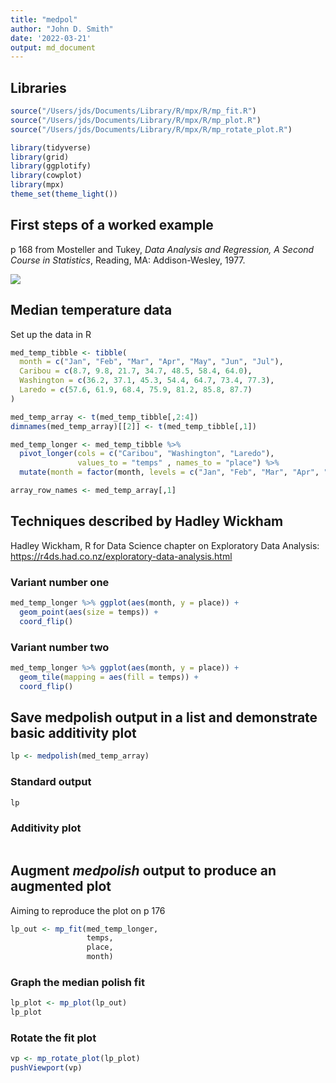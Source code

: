 ```yaml
---
title: "medpol"
author: "John D. Smith"
date: '2022-03-21'
output: md_document
---
```


## Libraries

```r
source("/Users/jds/Documents/Library/R/mpx/R/mp_fit.R")
source("/Users/jds/Documents/Library/R/mpx/R/mp_plot.R")
source("/Users/jds/Documents/Library/R/mpx/R/mp_rotate_plot.R")

library(tidyverse)
library(grid)
library(ggplotify)
library(cowplot)
library(mpx)
theme_set(theme_light())
```

## First steps of a worked example

p 168 from Mosteller and Tukey, *Data Analysis and Regression, A Second Course in Statistics*, Reading, MA: Addison-Wesley, 1977.

![](mosteller-tukey-1977-p168.jpg)

## Median temperature data

Set up the data in R

```r
med_temp_tibble <- tibble(
  month = c("Jan", "Feb", "Mar", "Apr", "May", "Jun", "Jul"),
  Caribou = c(8.7, 9.8, 21.7, 34.7, 48.5, 58.4, 64.0), 
  Washington = c(36.2, 37.1, 45.3, 54.4, 64.7, 73.4, 77.3), 
  Laredo = c(57.6, 61.9, 68.4, 75.9, 81.2, 85.8, 87.7)
)

med_temp_array <- t(med_temp_tibble[,2:4])
dimnames(med_temp_array)[[2]] <- t(med_temp_tibble[,1])

med_temp_longer <- med_temp_tibble %>% 
  pivot_longer(cols = c("Caribou", "Washington", "Laredo"), 
               values_to = "temps" , names_to = "place") %>% 
  mutate(month = factor(month, levels = c("Jan", "Feb", "Mar", "Apr", "May", "Jun", "Jul"), ordered = TRUE))

array_row_names <- med_temp_array[,1]
```

## Techniques described by Hadley Wickham

Hadley Wickham, R for Data Science chapter on Exploratory Data Analysis: <https://r4ds.had.co.nz/exploratory-data-analysis.html>

### Variant number one

```r
med_temp_longer %>% ggplot(aes(month, y = place)) +
  geom_point(aes(size = temps)) +
  coord_flip()
```

### Variant number two

```r
med_temp_longer %>% ggplot(aes(month, y = place)) +
  geom_tile(mapping = aes(fill = temps)) +
  coord_flip()

```

## Save medpolish output in a list and demonstrate basic additivity plot

```r
lp <- medpolish(med_temp_array)

```

### Standard output

```r
lp
```

### Additivity plot

``` {plot(lp)}
```

## Augment *medpolish* output to produce an augmented plot

Aiming to reproduce the plot on p 176

```r

lp_out <- mp_fit(med_temp_longer, 
                 temps, 
                 place, 
                 month)
```

### Graph the median polish fit

```r


lp_plot <- mp_plot(lp_out)
lp_plot
```

### Rotate the fit plot

```r

vp <- mp_rotate_plot(lp_plot)
pushViewport(vp)

```
